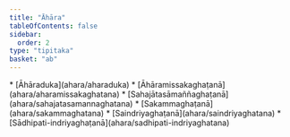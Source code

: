 ```yaml
---
title: "Āhāra"
tableOfContents: false
sidebar:
  order: 2
type: "tipitaka"
basket: "ab"
---
```



<DynamicBreadcrumb />



<TableOfContents>
* [Āhāraduka](ahara/aharaduka)
* [Āhāramissakaghaṭanā](ahara/aharamissakaghatana)
* [Sahajātasāmaññaghaṭanā](ahara/sahajatasamannaghatana)
* [Sakammaghaṭanā](ahara/sakammaghatana)
* [Saindriyaghaṭanā](ahara/saindriyaghatana)
* [Sādhipati-indriyaghaṭanā](ahara/sadhipati-indriyaghatana)
</TableOfContents>